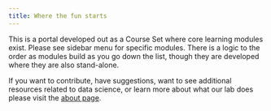 ```yaml
---
title: Where the fun starts
---
```


This is a portal developed out as a Course Set where core learning modules exist. Please see sidebar menu for specific modules.
There is a logic to the order as modules build as you go down the list, though they are developed where they are also stand-alone.

If you want to contribute, have suggestions, want to see additional resources related to data science, or learn more about what our lab does please visit the [about page](about.qmd).

